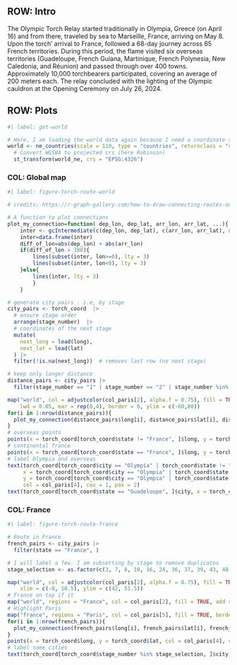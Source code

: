 ## ROW: Intro

The Olympic Torch Relay started traditionally in Olympia, Greece (on April 16) and from there, traveled by sea to Marseille, France, arriving on May 8. Upon the torch' arrival to France, followed a 68-day journey across 65 French territories. During this period, the flame visited six overseas territories (Guadeloupe, French Guiana, Martinique, French Polynesia, New Caledonia, and Réunion) and passed through over 400 towns. Approximately 10,000 torchbearers participated, covering an average of 200 meters each. The relay concluded with the lighting of the Olympic cauldron at the Opening Ceremony on July 26, 2024.

## ROW: Plots
```r
#| label: get-world

# Here, I am loading the world data again because I need a coordinate system compatible with the torch data
world <- ne_countries(scale = 110, type = "countries", returnclass = "sf") |> 
  # Convert WGS84 to projected crs (here Robinson)
  st_transform(world_ne, crs = "EPSG:4326")
```

### COL: Global map

```r
#| label: figure-torch-route-world

# credits: https://r-graph-gallery.com/how-to-draw-connecting-routes-on-map-with-r-and-great-circles.html

# A function to plot connections
plot_my_connection=function( dep_lon, dep_lat, arr_lon, arr_lat, ...){
    inter <- gcIntermediate(c(dep_lon, dep_lat), c(arr_lon, arr_lat), n=50, addStartEnd=TRUE, breakAtDateLine=F)             
    inter=data.frame(inter)
    diff_of_lon=abs(dep_lon) + abs(arr_lon)
    if(diff_of_lon > 180){
        lines(subset(inter, lon>=0), lty = 3)
        lines(subset(inter, lon<0), lty = 3)
    }else{
        lines(inter, lty = 3)
        }
    }

# generate city pairs - i.e, by stage
city_pairs <- torch_coord  |> 
  # ensure stage order
  arrange(stage_number)  |> 
  # coordinates of the next stage
  mutate(
    next_long = lead(long),
    next_lat = lead(lat)
  ) |> 
  filter(!is.na(next_long))  # removes last row (no next stage)

# keep only longer distance
distance_pairs <- city_pairs |> 
  filter(stage_number == "1" | stage_number == "2" | stage_number %in% as.factor(c(29:36)))

map("world", col = adjustcolor(col_paris[2], alpha.f = 0.75), fill = TRUE, bg = "white",
    lwd = 0.05, mar = rep(0,4), border = 0, ylim = c(-60,80))
for(i in 1:nrow(distance_pairs)){
  plot_my_connection(distance_pairs$long[i], distance_pairs$lat[i], distance_pairs$next_long[i], distance_pairs$next_lat[i])
}
# overseas points
points(x = torch_coord[torch_coord$state != "France", ]$long, y = torch_coord[torch_coord$state != "France", ]$lat, col = col_paris[4], cex = 1, pch = 20)
# continental france
points(x = torch_coord[torch_coord$state == "France", ]$long, y = torch_coord[torch_coord$state == "France", ]$lat, col = col_paris[4], cex = 0.25, pch = 20)
# label Olympia and overseas
text(torch_coord[torch_coord$city == "Olympia" | torch_coord$state != "France" & torch_coord$city != "Athens" & torch_coord$state != "Martinique", ]$city,
     x = torch_coord[torch_coord$city == "Olympia" | torch_coord$state != "France" & torch_coord$city != "Athens" & torch_coord$state != "Martinique", ]$long,
     y = torch_coord[torch_coord$city == "Olympia" | torch_coord$state != "France" & torch_coord$city != "Athens" & torch_coord$state != "Martinique", ]$lat,  
     col = col_paris[4], cex = 1, pos = 2)
text(torch_coord[torch_coord$state == "Guadeloupe", ]$city, x = torch_coord[torch_coord$state == "Guadeloupe", ]$long, y = torch_coord[torch_coord$state == "Guadeloupe", ]$lat, col = col_paris[4], cex = 1, pos = 4)
```

### COL: France

```r
#| label: figure-torch-route-france

# Route in France
french_pairs <- city_pairs |> 
  filter(state == "France", )

# I will label a few. I am subsetting by stage to remove duplicates
stage_selection <- as.factor(c(3, 7, 8, 10, 16, 24, 36, 37, 39, 43, 48, 55, 70))

map("world", col = adjustcolor(col_paris[2], alpha.f = 0.75), fill = TRUE, bg = "white", lwd = 0.05, mar = rep(0,4), border = "white",
    xlim = c(-8, 10.5), ylim = c(42, 51.5))
# France on top if it
map("world", regions = "France", col = col_paris[2], fill = TRUE, add = TRUE, border = "white")
# Highlight Paris
map("france", regions = "Paris", col = col_paris[5], fill = TRUE, border = "white", add = TRUE)
for(i in 1:nrow(french_pairs)){
  plot_my_connection(french_pairs$long[i], french_pairs$lat[i], french_pairs$next_long[i], french_pairs$next_lat[i])
}
points(x = torch_coord$long, y = torch_coord$lat, col = col_paris[4], cex = 1, pch = 20)
# label some cities
text(torch_coord[torch_coord$stage_number %in% stage_selection, ]$city, x = torch_coord[torch_coord$stage_number %in% stage_selection, ]$long, y = torch_coord[torch_coord$stage_number %in% stage_selection, ]$lat, col = col_paris[4], cex = 1, pos = 2)
```

